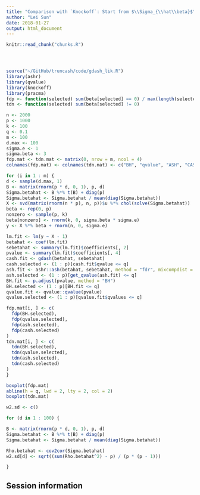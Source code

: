 ```yaml
---
title: "Comparison with `Knockoff`: Start from $\\Sigma_{\\hat\\beta}$"
author: "Lei Sun"
date: 2018-01-27
output: html_document
---
```


<!-- The file analysis/chunks.R contains chunks that define default settings
shared across the workflowr files. -->
```r
knitr::read_chunk("chunks.R")
```

<!-- Update knitr chunk options -->
```r
```

<!-- Insert the date the file was last updated -->
```r
```

<!-- Insert the code version (Git commit SHA1) if Git repository exists and R
 package git2r is installed -->
```r
```

<!-- Add your analysis here -->

```r
source("~/GitHub/truncash/code/gdash_lik.R")
library(ashr)
library(qvalue)
library(knockoff)
library(pracma)
fdp <- function(selected) sum(beta[selected] == 0) / max(length(selected), 1)
tdn <- function(selected) sum(beta[selected] != 0)
```

```r
n <- 2000
p <- 1000
k <- 100
q <- 0.1
m <- 100
d.max <- 100
sigma.e <- 1
sigma.beta <- 3
fdp.mat <- tdn.mat <- matrix(0, nrow = m, ncol = 4)
colnames(fdp.mat) <- colnames(tdn.mat) <- c("BH", "qvalue", "ASH", "CASH")

for (i in 1 : m) {
d <- sample(d.max, 1)
B <- matrix(rnorm(p * d, 0, 1), p, d)
Sigma.betahat <- B %*% t(B) + diag(p)
Sigma.betahat <- Sigma.betahat / mean(diag(Sigma.betahat))
X <- svd(matrix(rnorm(n * p), n, p))$u %*% chol(solve(Sigma.betahat))
beta <- rep(0, p)
nonzero <- sample(p, k)
beta[nonzero] <- rnorm(k, 0, sigma.beta * sigma.e)
y <- X %*% beta + rnorm(n, 0, sigma.e)

lm.fit <- lm(y ~ X - 1)
betahat <- coef(lm.fit)
sebetahat <- summary(lm.fit)$coefficients[, 2]
pvalue <- summary(lm.fit)$coefficients[, 4]
cash.fit <- gdash(betahat, sebetahat)
cash.selected <- (1 : p)[cash.fit$qvalue <= q]
ash.fit <- ashr::ash(betahat, sebetahat, method = "fdr", mixcompdist = "normal")
ash.selected <- (1 : p)[get_qvalue(ash.fit) <= q]
BH.fit <- p.adjust(pvalue, method = "BH")
BH.selected <- (1 : p)[BH.fit <= q]
qvalue.fit <- qvalue::qvalue(pvalue)
qvalue.selected <- (1 : p)[qvalue.fit$qvalues <= q]

fdp.mat[i, ] <- c(
  fdp(BH.selected),
  fdp(qvalue.selected),
  fdp(ash.selected),
  fdp(cash.selected)
)
tdn.mat[i, ] <- c(
  tdn(BH.selected),
  tdn(qvalue.selected),
  tdn(ash.selected),
  tdn(cash.selected)
)
}
```

```r
boxplot(fdp.mat)
abline(h = q, lwd = 2, lty = 2, col = 2)
boxplot(tdn.mat)
```

```r
w2.sd <- c()

for (d in 1 : 100) {

B <- matrix(rnorm(p * d, 0, 1), p, d)
Sigma.betahat <- B %*% t(B) + diag(p)
Sigma.betahat <- Sigma.betahat / mean(diag(Sigma.betahat))

Rho.betahat <- cov2cor(Sigma.betahat)
w2.sd[d] <- sqrt((sum(Rho.betahat^2) - p) / (p * (p - 1)))

}
```

## Session information

<!-- Insert the session information into the document -->
```r
```

